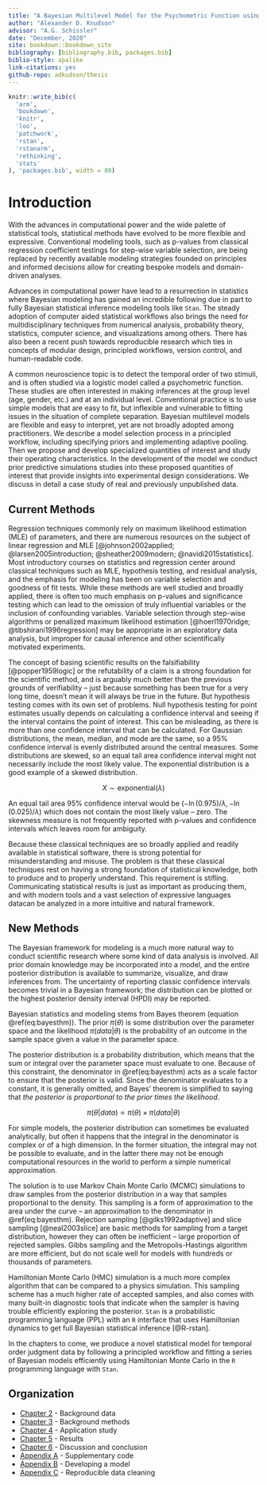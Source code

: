 ```yaml
---
title: "A Bayesian Multilevel Model for the Psychometric Function using R and Stan"
author: "Alexander D. Knudson"
advisor: "A.G. Schissler"
date: "December, 2020"
site: bookdown::bookdown_site
bibliography: [bibliography.bib, packages.bib]
biblio-style: apalike
link-citations: yes
github-repo: adkudson/thesis
---
```


```r
knitr::write_bib(c(
  'arm',
  'bookdown', 
  'knitr', 
  'loo',
  'patchwork',
  'rstan', 
  'rstanarm', 
  'rethinking', 
  'stats' 
), 'packages.bib', width = 80)
```


# Introduction {#intro}


With the advances in computational power and the wide palette of statistical tools, statistical methods have evolved to be more flexible and expressive. Conventional modeling tools, such as p-values from classical regression coefficient testings for step-wise variable selection, are being replaced by recently available modeling strategies founded on principles and informed decisions allow for creating bespoke models and domain-driven analyses.


Advances in computational power have lead to a resurrection in statistics where Bayesian modeling has gained an incredible following due in part to fully Bayesian statistical inference modeling tools like `Stan`. The steady adoption of computer aided statistical workflows also brings the need for multidisciplinary techniques from numerical analysis, probability theory, statistics, computer science, and visualizations among others. There has also been a recent push towards reproducible research which ties in concepts of modular design, principled workflows, version control, and human-readable code.



A common neuroscience topic is to detect the temporal order of two stimuli, and is often studied via a logistic model called a psychometric function. These studies are often interested in making inferences at the group level (age, gender, etc.) and at an individual level. Conventional practice is to use simple models that are easy to fit, but inflexible and vulnerable to fitting issues in the situation of complete separation. Bayesian multilevel models are flexible and easy to interpret, yet are not broadly adopted among practitioners. We describe a model selection process in a principled workflow, including specifying priors and implementing adaptive pooling. Then we propose and develop specialized quantities of interest and study their operating characteristics. In the development of the model we conduct prior predictive simulations studies into these proposed quantities of interest that provide insights into experimental design considerations. We discuss in detail a case study of real and previously unpublished data.


## Current Methods


Regression techniques commonly rely on maximum likelihood estimation (MLE) of parameters, and there are numerous resources on the subject of linear regression and MLE [@johnson2002applied; @larsen2005introduction; @sheather2009modern; @navidi2015statistics]. Most introductory courses on statistics and regression center around classical techniques such as MLE, hypothesis testing, and residual analysis, and the emphasis for modeling has been on variable selection and goodness of fit tests. While these methods are well studied and broadly applied, there is often too much emphasis on p-values and significance testing which can lead to the omission of truly influential variables or the inclusion of confounding variables. Variable selection through step-wise algorithms or penalized maximum likelihood estimation [@hoerl1970ridge; @tibshirani1996regression] may be appropriate in an exploratory data analysis, but improper for causal inference and other scientifically motivated experiments.


The concept of basing scientific results on the falsifiability [@popper1959logic] or the refutability of a claim is a strong foundation for the scientific method, and is arguably much better than the previous grounds of verifiability -- just because something has been true for a very long time, doesn't mean it will always be true in the future. But hypothesis testing comes with its own set of problems. Null hypothesis testing for point estimates usually depends on calculating a confidence interval and seeing if the interval contains the point of interest. This can be misleading, as there is more than one confidence interval that can be calculated. For Gaussian distributions, the mean, median, and mode are the same, so a 95% confidence interval is evenly distributed around the central measures. Some distributions are skewed, so an equal tail area confidence interval might not necessarily include the most likely value. The exponential distribution is a good example of a skewed distribution.


$$X \sim \mathrm{exponential} (\lambda)$$


An equal tail area 95% confidence interval would be $\left(-\ln(0.975)/\lambda, -\ln(0.025)/\lambda\right)$ which does not contain the most likely value -- zero. The skewness measure is not frequently reported with p-values and confidence intervals which leaves room for ambiguity.


Because these classical techniques are so broadly applied and readily available in statistical software, there is strong potential for misunderstanding and misuse. The problem is that these classical techniques rest on having a strong foundation of statistical knowledge, both to produce and to properly understand. This requirement is stifling. Communicating statistical results is just as important as producing them, and with modern tools and a vast selection of expressive languages datacan be analyzed in a more intuitive and natural framework.


## New Methods


The Bayesian framework for modeling is a much more natural way to conduct scientific research where some kind of data analysis is involved. All prior domain knowledge may be incorporated into a model, and the entire posterior distribution is available to summarize, visualize, and draw inferences from. The uncertainty of reporting classic confidence intervals becomes trivial in a Bayesian framework; the distribution can be plotted or the highest posterior density interval (HPDI) may be reported. 


Bayesian statistics and modeling stems from Bayes theorem (equation \@ref(eq:bayesthm)). The prior $\pi(\theta)$ is some distribution over the parameter space and the likelihood $\pi(data | \theta)$ is the probability of an outcome in the sample space given a value in the parameter space. 


\begin{equation}
  P(\theta | data) = \frac{P(data | \theta)\cdot P(\theta)}{\sum_i P(data | \theta_i)} =   \frac{P(data | \theta)\cdot P(\theta)}{\int_\Omega P(data | \theta)d\theta}
  (\#eq:bayesthm)
\end{equation}


The posterior distribution is a probability distribution, which means that the sum or integral over the parameter space must evaluate to one. Because of this constraint, the denominator in \@ref(eq:bayesthm) acts as a scale factor to ensure that the posterior is valid. Since the denominator evaluates to a constant, it is generally omitted, and Bayes' theorem is simplified to saying that _the posterior is proportional to the prior times the likelihood_.


$$\pi(\theta \vert data) \propto \pi(\theta) \times \pi(data \vert \theta)$$


For simple models, the posterior distribution can sometimes be evaluated analytically, but often it happens that the integral in the denominator is complex or of a high dimension. In the former situation, the integral may not be possible to evaluate, and in the latter there may not be enough computational resources in the world to perform a simple numerical approximation.


The solution is to use Markov Chain Monte Carlo (MCMC) simulations to draw samples from the posterior distribution in a way that samples proportional to the density. This sampling is a form of approximation to the area under the curve -- an approximation to the denominator in \@ref(eq:bayesthm). Rejection sampling [@gilks1992adaptive] and slice sampling [@neal2003slice] are basic methods for sampling from a target distribution, however they can often be inefficient -- large proportion of rejected samples. Gibbs sampling and the Metropolis-Hastings algorithm are more efficient, but do not scale well for models with hundreds or thousands of parameters.


Hamiltonian Monte Carlo (HMC) simulation is a much more complex algorithm that can be compared to a physics simulation. This sampling scheme has a much higher rate of accepted samples, and also comes with many built-in diagnostic tools that indicate when the sampler is having trouble efficiently exploring the posterior. `Stan` is a probabilistic programming language (PPL) with an `R` interface that uses Hamiltonian dynamics to get full Bayesian statistical inference [@R-rstan].


In the chapters to come, we produce a novel statistical model for temporal order judgment data by following a principled workflow and fitting a series of Bayesian models efficiently using Hamiltonian Monte Carlo in the `R` programming language with `Stan`.


## Organization


- [Chapter 2](#data) - Background data
- [Chapter 3](#methods) - Background methods
- [Chapter 4](#application) - Application study
- [Chapter 5](#results) - Results
- [Chapter 6](#conclusion) - Discussion and conclusion
- [Appendix A](#code) - Supplementary code
- [Appendix B](#model-dev) - Developing a model
- [Appendix C](#reproduce) - Reproducible data cleaning
